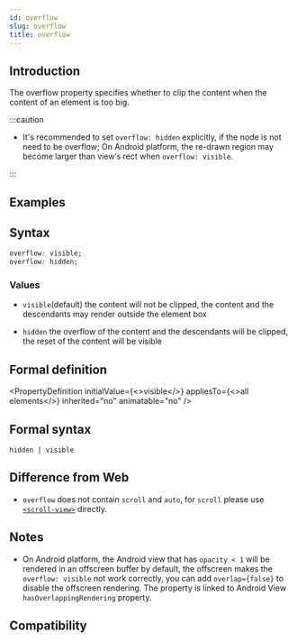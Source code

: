 ```yaml
---
id: overflow
slug: overflow
title: overflow
---
```


## Introduction

The overflow property specifies whether to clip the content when the content of an element is too big.

:::caution

- It's recommended to set `overflow: hidden` explicitly, if the node is not need to be overflow; On Android platform, the re-drawn region may become larger than view‘s rect when `overflow: visible`.

:::

## Examples


<Go
  example="css-api"
  defaultFile="src/overflow/App.tsx"
  img="https://lf-lynx.tiktok-cdns.com/obj/lynx-artifacts-oss-sg/lynx-website/assets/doc/css/overflow.jpg"
  entry="src/overflow"
  defaultEntryFile="dist/overflow.lynx.bundle"
/>

## Syntax

```css
overflow: visible;
overflow: hidden;
```

### Values

- `visible`(default) the content will not be clipped, the content and the descendants may render outside the element box

- `hidden` the overflow of the content and the descendants will be clipped, the reset of the content will be visible

## Formal definition


<PropertyDefinition
  initialValue={<>visible</>}
  appliesTo={<>all elements</>}
  inherited="no"
  animatable="no"
/>

## Formal syntax

```
hidden | visible
```

## Difference from Web

- `overflow` does not contain `scroll` and `auto`, for `scroll` please use [`<scroll-view>`](api/elements/built-in/scroll-view) directly.

## Notes

- On Android platform, the Android view that has `opacity < 1` will be rendered in an offscreen buffer by default, the offscreen makes the `overflow: visible` not work correctly, you can add `overlap={false}` to disable the offscreen rendering. The property is linked to Android View `hasOverlappingRendering` property.

## Compatibility


<LegacyCompatTable metadata="css/properties/overflow" />
